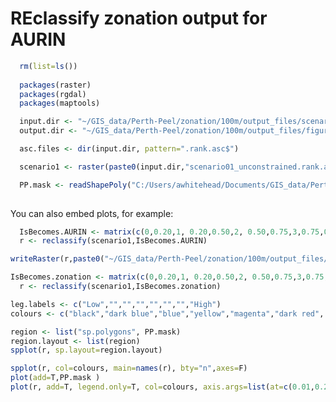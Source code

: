 REclassify zonation output for AURIN
========================================================



```r
  rm(list=ls())
  
  packages(raster)
  packages(rgdal)
  packages(maptools)

  input.dir <- "~/GIS_data/Perth-Peel/zonation/100m/output_files/scenarios/"
  output.dir <- "~/GIS_data/Perth-Peel/zonation/100m/output_files/figures"

  asc.files <- dir(input.dir, pattern=".rank.asc$")

  scenario1 <- raster(paste0(input.dir,"scenario01_unconstrained.rank.asc"))

  PP.mask <- readShapePoly("C:/Users/awhitehead/Documents/GIS_data/Perth-Peel/DOP/DoP_StrategicAssessmentStudyBoundary_Extended_20121004.shp")
  
```

You can also embed plots, for example:

```r

  IsBecomes.AURIN <- matrix(c(0,0.20,1, 0.20,0.50,2, 0.50,0.75,3,0.75,0.90,4,0.90,1.00,5), ncol=3, byrow=TRUE)
  r <- reclassify(scenario1,IsBecomes.AURIN)

writeRaster(r,paste0("~/GIS_data/Perth-Peel/zonation/100m/output_files/DRAFT_unconstrained_zonation_output", format(Sys.time(),format="%d_%B_%Y") ), format="GTiff", overwrite=T)

```

```r
IsBecomes.zonation <- matrix(c(0,0.20,1, 0.20,0.50,2, 0.50,0.75,3,0.75,0.90,4,0.90,0.95,5,0.95,0.98,6,0.98,1.00,7), ncol=3, byrow=TRUE)
  r <- reclassify(scenario1,IsBecomes.zonation)

leg.labels <- c("Low","","","","","","","High")
colours <- c("black","dark blue","blue","yellow","magenta","dark red", "red")

region <- list("sp.polygons", PP.mask)
region.layout <- list(region)
spplot(r, sp.layout=region.layout)

spplot(r, col=colours, main=names(r), bty="n",axes=F)
plot(add=T,PP.mask )
plot(r, add=T, legend.only=T, col=colours, axis.args=list(at=c(0.01,0.2,0.5,0.75,0.9,0.95,0.98,1)*7,labels=leg.labels, cex.axis=0.6,tck=0), legend.args=list(text='Conservation priority', side=4, font=2, line=2.5, cex=0.8))

```



